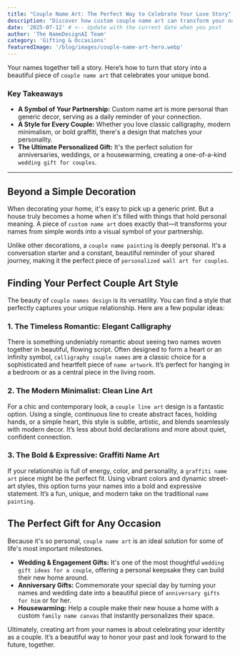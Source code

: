 ```yaml
---
title: "Couple Name Art: The Perfect Way to Celebrate Your Love Story"
description: "Discover how custom couple name art can transform your names into a beautiful keepsake. Explore ideas from elegant calligraphy to modern line art for your home."
date: '2025-07-12' # <-- Update with the current date when you post
author: 'The NameDesignAI Team'
category: 'Gifting & Occasions'
featuredImage: '/blog/images/couple-name-art-hero.webp'
---
```


Your names together tell a story. Here’s how to turn that story into a beautiful piece of `couple name art` that celebrates your unique bond.

### Key Takeaways
*   **A Symbol of Your Partnership:** Custom name art is more personal than generic decor, serving as a daily reminder of your connection.
*   **A Style for Every Couple:** Whether you love classic calligraphy, modern minimalism, or bold graffiti, there's a design that matches your personality.
*   **The Ultimate Personalized Gift:** It's the perfect solution for anniversaries, weddings, or a housewarming, creating a one-of-a-kind `wedding gift for couples`.

---

## Beyond a Simple Decoration

When decorating your home, it's easy to pick up a generic print. But a house truly becomes a home when it's filled with things that hold personal meaning. A piece of `custom name art` does exactly that—it transforms your names from simple words into a visual symbol of your partnership.

Unlike other decorations, a `couple name painting` is deeply personal. It's a conversation starter and a constant, beautiful reminder of your shared journey, making it the perfect piece of `personalized wall art for couples`.

## Finding Your Perfect Couple Art Style

The beauty of `couple names design` is its versatility. You can find a style that perfectly captures your unique relationship. Here are a few popular ideas:

### 1. The Timeless Romantic: Elegant Calligraphy
There is something undeniably romantic about seeing two names woven together in beautiful, flowing script. Often designed to form a heart or an infinity symbol, `calligraphy couple names` are a classic choice for a sophisticated and heartfelt piece of `name artwork`. It’s perfect for hanging in a bedroom or as a central piece in the living room.

### 2. The Modern Minimalist: Clean Line Art
For a chic and contemporary look, a `couple line art` design is a fantastic option. Using a single, continuous line to create abstract faces, holding hands, or a simple heart, this style is subtle, artistic, and blends seamlessly with modern decor. It’s less about bold declarations and more about quiet, confident connection.

### 3. The Bold & Expressive: Graffiti Name Art
If your relationship is full of energy, color, and personality, a `graffiti name art` piece might be the perfect fit. Using vibrant colors and dynamic street-art styles, this option turns your names into a bold and expressive statement. It’s a fun, unique, and modern take on the traditional `name painting`.

<CTA
  title="Design Your Own Couple Name Art"
  description="Ready to see your names transformed into art? Our AI tool makes it easy to create a custom piece that perfectly represents your love story."
  href="/couples-art"
  buttonText="Explore Couple Art Styles →"
/>

## The Perfect Gift for Any Occasion

Because it's so personal, `couple name art` is an ideal solution for some of life's most important milestones.

*   **Wedding & Engagement Gifts:** It's one of the most thoughtful `wedding gift ideas for a couple`, offering a personal keepsake they can build their new home around.
*   **Anniversary Gifts:** Commemorate your special day by turning your names and wedding date into a beautiful piece of `anniversary gifts for him` or for her.
*   **Housewarming:** Help a couple make their new house a home with a custom `family name canvas` that instantly personalizes their space.

Ultimately, creating art from your names is about celebrating your identity as a couple. It’s a beautiful way to honor your past and look forward to the future, together.